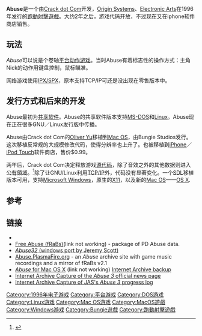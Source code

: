 {{NoteTA
| G1 = Games
}}
{{Infobox VG
| title     = Abuse
| image     = 
| platforms = [[个人电脑|PC]]（[[DOS|DOS]]／[[Linux|Linux]]）<br>[[Apple_Macintosh|Mac]]<br>[[Acorn_Archimedes|Acorn Archimedes]]<br>[[Amiga|Amiga]]
| developer = [[Crack_dot_Com|Crack dot Com]]
| publisher = [[Electronic_Arts|Electronic Arts]]／[[Red_Hat|Red Hat]]／[[Bungie|Bungie]]
| designer  = 
| engine    = 
| released  = 1996年
| genre     = 
| modes     = [[单人游戏|单人游戏]]／[[联机游戏|联机游戏]]
}}
'''Abuse'''是一个由[[Crack_dot_Com|Crack dot Com]]开发，[[Origin_Systems|Origin Systems]]、[[Electronic_Arts|Electronic Arts]]在1996年发行的[[跑動射擊遊戲|跑動射擊遊戲]]。大约2年之后，游戏代码开放，不过现在又在iphone软件商店销售。

== 玩法 ==
''Abuse''可以说是个卷轴[[平台动作游戏|平台动作游戏]]。当时Abuse有着标志性的操作方式：主角Nick的动作用键盘控制，鼠标瞄准。

网络游戏使用[[IPX/SPX|IPX/SPX]]，原本支持TCP/IP可还是没出现在零售版本中。

== 发行方式和后来的开发 ==
Abuse最初为[[共享软件|共享软件]]。Abuse的共享软件版本支持[[MS-DOS|MS-DOS]]和[[Linux|Linux]]。Abuse现在正在很多GNU／Linux发行版中传播。

Abuse由Crack dot Com的[[Oliver_Yu|Oliver Yu]]移植到[[Mac_OS|Mac OS]]，由Bungie Studios发行。这次移植反常规的大规模修改代码，使得分辨率也上升了。也被移植到[[iPhone|iPhone]]／[[iPod_Touch|iPod Touch]]软件商店，售价$0.99。

两年后，Crack dot Com决定释放游戏[[源代码|源代码]]，除了音效之外的其他数据则进入[[公有領域|公有領域]]。<ref>{{cite web |url=http://abuse2.com/public_domain.php3 |title=Purchasing Abuse |accessdate=2007-09-07 |work=web.archive.org |deadurl=no |archiveurl=https://web.archive.org/web/20030610094112/http://abuse2.com/public_domain.php3 |archivedate=2003-06-10 }}</ref>除了让GNU/Linux利用[[TCP/IP|TCP/IP]]外，代码没有显著变化。一个[[Simple_DirectMedia_Layer|SDL]]移植版本可用，支持[[Microsoft_Windows|Microsoft Windows]]，原生的[[X11|X11]]，以及新的[[Mac_OS|Mac OS]]——[[Mac_OS_X|OS X]].

== 参考 ==
{{Portal|电子游戏}}
{{reflist|30em}}

== 链接 ==
* {{moby game|id=/abuse|name=''Abuse''}}
* [http://www.cs.uidaho.edu/~cass0664/fRaBs/ Free Abuse (fRaBs)](link not working){{Wayback|url=http://www.cs.uidaho.edu/~cass0664/fRaBs/ |date=20060427023310 }} - package of PD Abuse data.
* [http://www.rocket-surgery.net/abuse/ ''Abuse32'' (windows port by Jeremy Scott)]{{Wayback|url=http://www.rocket-surgery.net/abuse/ |date=20090415012054 }}
* [http://abuse.plasmafire.org/ Abuse.PlasmaFire.org]{{Wayback|url=http://abuse.plasmafire.org/ |date=20090414110543 }} - an ''Abuse'' archive site with game music recordings and a mirror of fRaBs v2.1
* [https://web.archive.org/web/20010223233025/http://www.labyrinth.net.au/~trandor/abuse/ ''Abuse'' for Mac OS X] (link not working) [http://web.archive.org/web/*/http://www.labyrinth.net.au/~trandor/abuse/ Internet Archive backup]
* [https://web.archive.org/web/20031006002001/http://abuse.forerunners.org/index.php Internet Archive Capture of the ''Abuse 3'' official news page]
* [https://web.archive.org/web/20030417145845/http://www.sinthesisent.com/A3log/ Internet Archive Capture of JAS's ''Abuse 3'' progress log]

[[Category:1996年电子游戏|Category:1996年电子游戏]]
[[Category:平台游戏|Category:平台游戏]]
[[Category:DOS游戏|Category:DOS游戏]]
[[Category:Linux游戏|Category:Linux游戏]]
[[Category:Mac_OS游戏|Category:Mac OS游戏]]
[[Category:MacOS遊戲|Category:MacOS遊戲]]
[[Category:Windows游戏|Category:Windows游戏]]
[[Category:Bungie遊戲|Category:Bungie遊戲]]
[[Category:跑動射擊遊戲|Category:跑動射擊遊戲]]